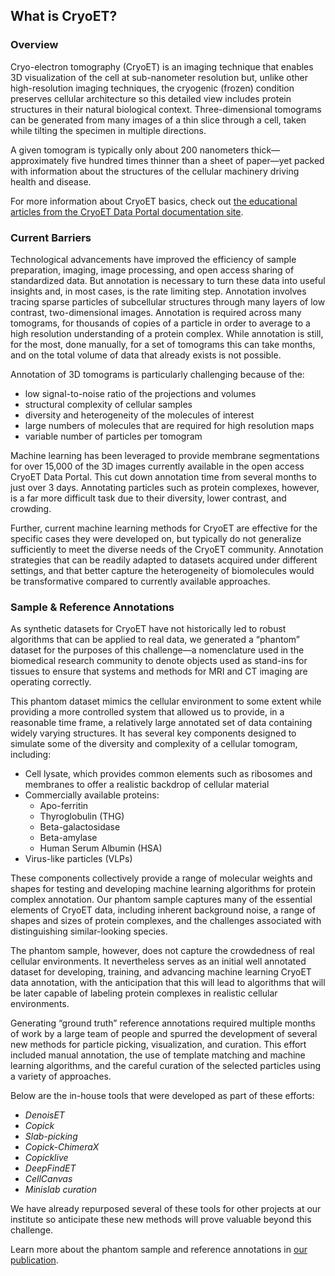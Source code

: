 ## What is CryoET?

### Overview

Cryo-electron tomography (CryoET) is an imaging technique that enables 3D visualization of the cell at sub-nanometer resolution but, unlike other high-resolution imaging techniques, the cryogenic (frozen) condition preserves cellular architecture so this detailed view includes protein structures in their natural biological context. Three-dimensional tomograms can be generated from many images of a thin slice through a cell, taken while tilting the specimen in multiple directions.

A given tomogram is typically only about 200 nanometers thick—approximately five hundred times thinner than a sheet of paper—yet packed with information about the structures of the cellular machinery driving health and disease.

For more information about CryoET basics, check out [the educational articles from the CryoET Data Portal documentation site](https://chanzuckerberg.github.io/cryoet-data-portal/about.html).

### Current Barriers

Technological advancements have improved the efficiency of sample preparation, imaging, image processing, and open access sharing of standardized data. But annotation is necessary to turn these data into useful insights and, in most cases, is the rate limiting step. Annotation involves tracing sparse particles of subcellular structures through many layers of low contrast, two-dimensional images. Annotation is required across many tomograms, for thousands of copies of a particle in order to average to a high resolution understanding of a protein complex. While annotation is still, for the most, done manually, for a set of tomograms this can take months, and on the total volume of data that already exists is not possible.

Annotation of 3D tomograms is particularly challenging because of the:

- low signal-to-noise ratio of the projections and volumes
- structural complexity of cellular samples
- diversity and heterogeneity of the molecules of interest
- large numbers of molecules that are required for high resolution maps
- variable number of particles per tomogram

Machine learning has been leveraged to provide membrane segmentations for over 15,000 of the 3D images currently available in the open access CryoET Data Portal. This cut down annotation time from several months to just over 3 days. Annotating particles such as protein complexes, however, is a far more difficult task due to their diversity, lower contrast, and crowding.

Further, current machine learning methods for CryoET are effective for the specific cases they were developed on, but typically do not generalize sufficiently to meet the diverse needs of the CryoET community. Annotation strategies that can be readily adapted to datasets acquired under different settings, and that better capture the heterogeneity of biomolecules would be transformative compared to currently available approaches.

### Sample & Reference Annotations

As synthetic datasets for CryoET have not historically led to robust algorithms that can be applied to real data, we generated a “phantom” dataset for the purposes of this challenge—a nomenclature used in the biomedical research community to denote objects used as stand-ins for tissues to ensure that systems and methods for MRI and CT imaging are operating correctly.

This phantom dataset mimics the cellular environment to some extent while providing a more controlled system that allowed us to provide, in a reasonable time frame, a relatively large annotated set of data containing widely varying structures. It has several key components designed to simulate some of the diversity and complexity of a cellular tomogram, including:

- Cell lysate, which provides common elements such as ribosomes and membranes to offer a realistic backdrop of cellular material
- Commercially available proteins:
  - Apo-ferritin
  - Thyroglobulin (THG)
  - Beta-galactosidase
  - Beta-amylase
  - Human Serum Albumin (HSA)
- Virus-like particles (VLPs)

These components collectively provide a range of molecular weights and shapes for testing and developing machine learning algorithms for protein complex annotation. Our phantom sample captures many of the essential elements of CryoET data, including inherent background noise, a range of shapes and sizes of protein complexes, and the challenges associated with distinguishing similar-looking species.

The phantom sample, however, does not capture the crowdedness of real cellular environments. It nevertheless serves as an initial well annotated dataset for developing, training, and advancing machine learning CryoET data annotation, with the anticipation that this will lead to algorithms that will be later capable of labeling protein complexes in realistic cellular environments.

Generating “ground truth” reference annotations required multiple months of work by a large team of people and spurred the development of several new methods for particle picking, visualization, and curation. This effort included manual annotation, the use of template matching and machine learning algorithms, and the careful curation of the selected particles using a variety of approaches.

Below are the in-house tools that were developed as part of these efforts:

- _DenoisET_
- _Copick_
- _Slab-picking_
- _Copick-ChimeraX_
- _Copicklive_
- _DeepFindET_
- _CellCanvas_
- _Minislab curation_

We have already repurposed several of these tools for other projects at our institute so anticipate these new methods will prove valuable beyond this challenge.

Learn more about the phantom sample and reference annotations in [our publication](https://www.biorxiv.org/content/10.1101/2024.11.04.621686v1).
